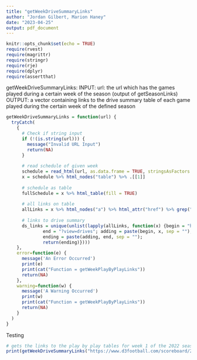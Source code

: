 ```yaml
---
title: "getWeekDriveSummaryLinks"
author: "Jordan Gilbert, Marion Haney"
date: "2023-04-25"
output: pdf_document
---
```


```r
knitr::opts_chunk$set(echo = TRUE)
require(rvest)
require(magrittr)
require(stringr)
require(rje)
require(dplyr)
require(assertthat)
```


getWeekDriveSummaryLinks:
INPUT: 
url: the url which has the games played during a certain week of the season
(output of getSeasonLinks)
OUTPUT: a vector containing links to the drive summary table of each game played
during the certain week of the defined season


```r
getWeekDriveSummaryLinks = function(url) {
  tryCatch(
    {
      # Check if string input
      if (!(is.string(url))) {
        message("Invalid URL Input")
        return(NA)
      }
      
      # read schedule of given week
      schedule = read_html(url, as.data.frame = TRUE, stringsAsFactors = TRUE)
      x = schedule %>% html_nodes("table") %>% .[[1]]
      
      # schedule as table
      fullSchedule = x %>% html_table(fill = TRUE)
      
      # all links on table
      allLinks = x %>% html_nodes("a") %>% html_attr("href") %>% grep("boxscores", ., value = TRUE)
      
      # links to drive summary
      ds_links = unique(unlist(lapply(allLinks, function(x) {begin = "https://www.d3football.com"; 
              end = "?view=drives"; adding = paste(begin, x, sep = ""); 
              ending = paste(adding, end, sep = "");
              return(ending)})))
    },
    error=function(e) {
      message('An Error Occurred')
      print(e)
      print(cat("Function = getWeekPlayByPlayLinks"))
      return(NA)
    },
    warning=function(w) {
      message('A Warning Occurred')
      print(w)
      print(cat("Function = getWeekPlayByPlayLinks"))
      return(NA)
    }
  )
}
```

Testing
```r
# gets the links to the play by play tables for week 1 of the 2022 season
print(getWeekDriveSummaryLinks("https://www.d3football.com/scoreboard/2022/composite?view=1"))
```
